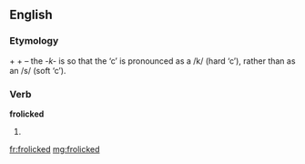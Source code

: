 ==English==
===Etymology===
{{term|frolic|lang=en}} + {{term|-k-|lang=en}} + {{term|-ed|lang=en}} – the ''-k-'' is so that the ‘c’ is pronounced as a /k/ (hard ‘c’), rather than as an /s/ (soft ‘c’).

===Verb===
'''frolicked'''

# {{past of|[[frolic]]}}

[[fr:frolicked]]
[[mg:frolicked]]